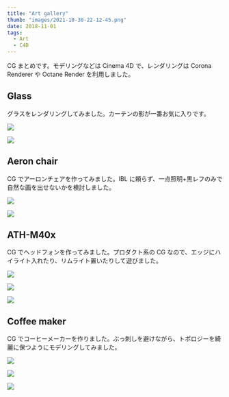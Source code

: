 ```yaml
---
title: "Art gallery"
thumb: "images/2021-10-30-22-12-45.png"
date: 2018-11-01
tags:
  - Art
  - C4D
---
```


CG まとめです。モデリングなどは Cinema 4D で、レンダリングは Corona Renderer や Octane Render を利用しました。

## Glass

グラスをレンダリングしてみました。カーテンの影が一番お気に入りです。

![](images/2021-10-30-22-12-45.png)

![](images/2021-10-30-22-13-18.png)

## Aeron chair

CG でアーロンチェアを作ってみました。IBL に頼らず、一点照明+黒レフのみで自然な画を出せないかを検討しました。

![](images/2021-10-30-22-13-33.png)

![](images/2021-10-30-22-15-02.png)

## ATH-M40x

CG でヘッドフォンを作ってみました。プロダクト系の CG なので、エッジにハイライト入れたり、リムライト置いたりして遊びました。

![](images/2021-10-30-22-16-57.png)

![](images/2021-10-30-22-17-03.png)

![](images/2021-10-30-22-17-09.png)

## Coffee maker

CG でコーヒーメーカーを作りました。ぶっ刺しを避けながら、トポロジーを綺麗に保つようにモデリングしてみました。

![](images/2021-10-30-23-57-59.png)

![](images/2021-10-30-23-58-04.png)

![](images/2021-10-30-23-58-10.png)
